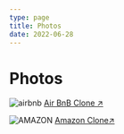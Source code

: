 ```yaml
---
type: page
title: Photos
date: 2022-06-28
---
```


# Photos



<Image
  src="/images/Airbnb-clone.png"
  alt="airbnb"
  width={1125}
  height={750}
  priority
  className="next-image"
/>
[Air BnB Clone ↗ ](https://air-bnb-clone-nfdo.vercel.app/)

<Image
  src="/images/Amazon-clone.png"
  alt="AMAZON"
  width={1125}
  height={750}
  priority
  className="next-image"
/>
[Amazon Clone↗ ](https://react-amazon-clone-fzjk.vercel.app/)
